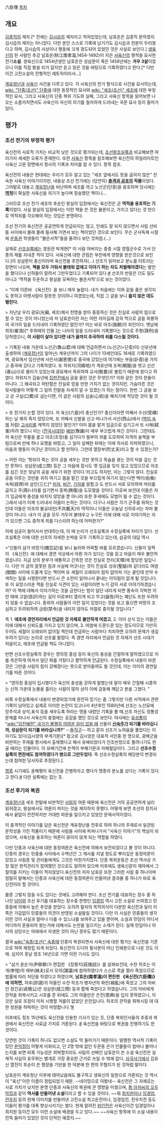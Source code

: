 六臣傳
[[목차]]
== 개요 ==
[[김종직]]의 제자.[* 전에는 [[김시습]]의 제자라고 적혀있었는데, 남효온은 김종직 문하였지 김시습의 제자는 아니었다. 다만 본인 스스로 기록에 남기기도 김시습과 친분이 두터웠다고 하며, 김시습의 사상이나 행동에 크게 경도되어 있었던 것은 사실로 보인다.] [[생육신]]의 한 사람인 추강 남효온(秋江南孝温,1454-1492)이 지은 [[사육신]]의 행적을 묘사한 전기'''소설'''. 생육신으로 1454년생인 남효온은 성삼문이 죽은 1456년에는 '''겨우 3살'''이었으니 이를 직접 봤을 리가 없지만 듣고 읽은 것을 바탕으로 기록하였다고 한다.[* 다만 이건 고전소설의 전형적인 레토릭이라서...]

[[계유정난]]과 [[사육신]] 사건을 다루고 있다. 각 사육신의 전기 형식으로 사건을 묘사하는데, [[wiki: "단종(조선)" 단종]]에 대한 동정적인 묘사와 [[wiki: "세조(조선)" 세조]]에 대한 부정적인 묘사, 그리고 사육신의 단종 복위 기도와 실패, 그리고 사육신 항목을 읽어보면 나오는 소름끼치면서도 사육신이 자신의 의기를 철저하게 드러내는 국문 묘사 등이 들어가 있다.

== 평가 ==
=== 조선 전기의 부정적 평가 ===
육신전의 사료적 가치는 비교적 낮은 것으로 평가되는데, [[조선왕조실록]]과 비교해보면 여러가지 세세한 오류가 존재한다. 또한 [[사육신]] 항목을 참조해보면 육신전의 하일라이트인 사육신 고문 장면에서 정사의 기록과 차이를 알 수 있다. 항목 참조.

육신전의 내용은 현대에는 우리가 모두 알고 있는 "세조 앞에서도 뜻을 굽히지 않은" 친숙한 사육신 이야기이지만, 내용상 조선 전기에는 (당연히) '''[[충격과 공포]]의 작품'''이었다. 그야말로 대놓고 [[계유정난]]을 비난하며 세조를 까고 노산군(단종)을 옹호하며 당시에는 '''[[역적]]'''이 확실한 사육신을 의기가 높다며 칭송했던 책이니... 

그러므로 조선 전기 세조의 후손인 왕실의 입장에서는 육신전은 곧 '''역적을 옹호하는 기록'''이었다. 사실 왕실의 입장에서는 이런 책을 쓴 것은 물론이고, 가지고 있다는 것 만으로 역적죄를 각오해야 하는 것임은 분명하다.

조선 전기의 육신전은 공공연하게 언급되지는 않고, 인쇄도 잘 되지 않으면서 사림 선비들 사이에서 몰래 몰래 필사해 가면서 보는 책이었던 것으로 보인다. 무슨 군사독재 시절에 [[운동권]] 학생들이 "불온서적"들을 돌려다 보던 것처럼.(…)

실제로 [[선조]]실록에는 경원관 박계현[* 이 사람 아버지는 중종 시절 영월군수로 가서 단종의 제를 지내준 적이 있다. 사육신에 대한 관점은 부친에게 영향을 받은것으로 보인다.]이 성삼문이 충신이라며 육신전을 추천하자(...) 선조가 읽어보고 분노를 터트리는 장면이 나오며, '''책을 모두 거둬서 불태워 없애고 이야기 하는 자도 처벌해야겠다'''는 발언을 했다으나 신하들이 말려서 그만두었다고 기록되어 있다.[http://sillok.history.go.kr/inspection/insp_king.jsp?tid=kna&pos=0&mTree=0&inResult=0&indextype=1&keyword=%EC%9C%A1%EC%8B%A0%EC%A0%84 #] 선조의 반응은 더도 덜도 아니고 '역적을 두둔하고 왕실을 모욕하는 불온서적'으로 보는 것이었다. 

> “이제 이른바 《육신전》을 보니 매우 놀랍다. 내가 처음에는 이와 같을 줄은 생각지도 못하고 아랫사람이 잘못한 것이려니 여겼었는데, 직접 그 글을 보니 '''춥지 않은 데도 떨린다.'''

> 지난날 우리 광묘(光廟, 세조)께서 천명을 받아 중흥하신 것은 진실로 사람의 힘으로 할 수 있는 것이 아니었는데 저 남효온이란 자는 어떤 자이길래 감히 먹으로 글을 희롱하여 국가의 일을 드러내어 기록하였단 말인가? 이는 바로 아조(我朝)의 죄인이다. 옛날에 최호(崔浩)[* 후위때의 인물.]는 나라의 일을 드러내어 기록했다는 것으로 주형(誅刑)을 당하였으니, '''이 사람이 살아 있다면 내가 끝까지 추국하여 죄를 다스릴 것이다.'''

> 기록된 내용 가운데 노산군(魯山君)에 대해 언급하면서 (노산군(=단종)이) 신유년에 출생하여 ([[계유정난]]이 일어난) 계유년까지 그의 나이가 13세인데도 16세로 기록하였으며, 광묘께서 임신년에 사은사(謝恩使)로 중국에 갔었는데 여기에는 부음(訃音)을 가지고 중국에 갔다고 기록하였다. 또 하위지(河緯地)가 계유년에 조복(朝服)을 벗고 선산(善山)으로 물러가 있었는데 광묘께서 즉위하여 교서(敎書)로 불렀기 때문에 왔다고 하였다. 하위지가 갑술년에 [[집현전]]에서 글을 올린 것은 무엇인가? 이와 같은 것이 한둘이 아니다. 그 왜곡되고 허탄함은 진실로 믿을 만한 가치가 없는 것이지만, 가슴아픈 것은 뒷사람들이 어떻게 그 일의 전말을 자세히 알 수 있겠는가 하는 점이다. 한번 그 글을 보고 곧 구실(口實)로 삼는다면, 이 글은 사람의 심술(心術)을 해치기에 적당한 것이 될 것이다.

> 또 한가지 논할 것이 있다. 저 육신(六臣)이 충신인가? 충신이라면 어째서 수선(受禪)하는 날 쾌히 죽지 않았으며, 또 어째서 신발을 신고 떠나가서 서산(西山)에서 ([[백이]],[[숙제]] 처럼) [[고사리]]를 캐먹지 않았단 말인가? 이미 몸을 맡겨 임금으로 섬기고서 또 시해(弑害)하려 했으니 이는 ([[전국시대]]의) [[예양]](豫讓)이 매우 부끄럽게 여긴 것이다. 그런데도 저 육신은 무릎을 꿇고 아조(조정)를 섬기다가 필부의 꾀를 도모하여 자객의 술책을 부림으로써 만에 하나 요행을 바랐고, 그 일이 실패한 뒤에는 이에 의사로 자처하였으니, 마음과 행동이 어긋난 것이라고 할 만하다. 그런데 열장부(烈丈夫)라고 할 수 있겠는가?

> 어떤 이는 ‘헛되이 죽는 것이 공을 세우는 것만 못하고 목숨을 끊는 것이 덕을 갚는 것만 못하다. 성삼문(成三問) 등은 그 마음에 잠시도 옛 임금을 잊지 않고 있었으므로 아조를 섬긴 것은 뒷날의 공을 세우기 위한 것이다.’라고도 하지만, 이는 그렇지 않다. 진실로 공을 이루는 것만을 귀히 여기고 몸을 맡긴 것을 부끄럽게 여기지 않는다면 백이(伯夷)·숙제(叔齊)와 삼인(三仁[* [[미자]], [[비간]], [[기자]]를 말함.]) 도 반드시 서로 모의하여 머리를 굽히고 주(周)나라를 섬기면서 흥복(興復)을 도모했을 것이다. 이로써 보건대 이들은 자기 임금에게 충성을 바치지 않았을 뿐 아니라 또한 후세에도 모범이 될 수 없는 것이다. 그래서 내가 이제 드러내서 아울러 논하는 것이다. 더구나 사람은 각기 군주를 위하는 것인데 이들은 아조의 불공대천(不共戴天)의 역적이니 이들은 오늘날 신하로서는 차마 볼 것이 아니다. 내가 이 글을 모두 거두어 불태우고 누구든 이에 대해 서로 이야기하는 자가 있으면 그도 중하게 죄를 다스리려 하는데 어떠한가?”

이에 삼공이 들어서서 반대하는데, 이 때 논리가 선조실록과 수정실록에 차이가 있다. 선조실록은 이에 대한 선조의 자세한 논박을 모두 기록하고 있는데, 삼공의 대답 역시 

>“신들이 삼가 비망기(備忘記)를 보니 놀라와 어찌할 바를 모르겠습니다. 신들이 일찍이 《육신전》에 대해서 경연 석상에서 아뢴 자가 있다는 것을 듣고 마음이 매우 불안하였습니다. 지금 상의 분부가 애통하고 간측한 것은 진실로 천리(天理)에 합당한 일입니다. 다만 이 글의 잘못된 점과 사실에 어긋나는 것이 진실로 성유(聖諭)와 같더라도 여염(閭閻) 사이에 드물게 있는 책이며 또 세월이 오래되어 점차 없어져 가는 끝인데 만약 수색하는 일을 시행한다면 반드시 큰 소란이 일어나서 끝내는 이익됨이 없게 될 것입니다. 또 이 요망스러운 책을 진실로 식견이 있는 사람이라면 누가 감히 서로 이야기하겠습니까? 이 책에 대해서 이야기하는 것을 금한다는 법이 일단 내리게 되면 풍속이 각박한 이런 때에 고알(告訐)하는 길이 이로부터 열리게 되고 무고(誣告)하는 폐단도 또한 우려하지 않을 수 없습니다. 중외의 사람들이 이런 일이 있었다는 것을 보고 들으면 마땅히 조심하고 두려워하여 금령(禁令)을 내리지 않아도 저절로 중지될 것입니다.”

즉 1. '''애초에 경연자리에서 언급된 것 자체로 불안하게 여겼고''', 2. 이미 상식 있는 이들은 이에 대해서 신뢰도를 가지고 있지 않으며, 3. 여염에 드문드문 있는 정도이므로 가만히 두어도 세월이 오래되어 없어질 책인데 언급하는 사람마다 치죄하면 오히려 문제가 생길 우려가 있다는 논리로 선조를 말렸다. 즉 경연 자리에서 언급된 것 자체가 선조 시대가 처음이고, 애초에 언급될 책도 아니었다.

반면 선조수정실록의 경우는 영의정 홍섬 등이 육신의 충성을 간절하게 말하였으므로 이를 측은하게 여겨서 일단 화를 거뒀다고 짤막하게 언급된다. 수정실록에서 내용이 바뀐 것은 그만큼 사림의 힘이 강해졌다는 뜻으로 받아들여도 될 것인데, 이는 이이의 경연일기를 따른 것이다. 

> "영의정 홍섬이 입시했다가 육신의 충성을 강하게 말했는데 말이 매우 간절해 시종하는 신하 가운데 눈물을 흘리는 사람이 많아 상이 이에 감동해 깨닫고 분을 그쳤다. "

비록 수정실록에서 내용이 변경되었기에 완전히 믿기는 좀 그렇지만 다른 서적에서 관련 기록이 남아있고 실제로 이러한 논란이 있고나서 4년후인 1580년에 선조는 노산묘에 망주석과 상석,표석 등을 세우도록 하라는 명을 내렸던 기록을 볼 때,선조 자신도 정통성 문제를 떠나서 사육신의 충절에는 공감을 했던 것으로 보인다. 야사에는 [[유성룡]]이 "[[wiki:"임진왜란" 국가가 불행히 어려운 일이 있을 때]] 신들이 '''[[신숙주]]가 되기를 바라십니까, 성삼문이 되기를 바라십니까?'''"  --[[돌직구]]-- 하고 묻자 선조가 노여움을 풀었다는 이야기도 있다(김시양의 부계기문)[* 참고로 김시양은 대표적 서인중 한 명으로, 광해군을 비판하는 주제를 향시에서 출제했다고 해서 유배되었다가 인조반정으로 풀려나기도 한 골 때리는 인물이다. 이 유배기간에 쓴책이 부해기문과 자해필담이다. 그리고 '''선조수정실록의 편찬에도 참여하였다가 병으로 그만두었다'''. 즉 선조수정실록의 해당분이 변경되는데 참여한 당사자로 추정된다.]. 

[[명종]] 시기에도 윤해평이 육신전을 간행하자고 했다가 명종의 분노를 샀다는 기록이 있다고 한다.[http://m.nocutnews.co.kr/view.aspx?news=2536320 #] 다만 실록에는 없는 듯. 
=== 조선 후기의 복권 === 
[[계유정난]]과 세조 찬탈에 비판적인 [[사림]]의 여론 때문에 육신전은 거의 공공연하게 널리 읽혀졌고, 왕실에서도 여론이 퍼지는 것을 제지하지 못했다. 어떻게 보면 조선의 정치사에서 끝없이 잔잔하지만 거대한 파문을 일으키고 있었던 문제서적이었다.

이 충격적인 이야기를 담은 육신전은 계유정난을 전후로 하여 하나의 주제로서 일관된 문학성을 가진 작품이기 때문에 사림들 사이에 퍼져나가서 "사육신 이야기"의 핵심이 되었으며, 사육신을 옹호하는 여론이 끊이지 않게 되는 역할을 하였다.

다만 단종과 사육신에 대한 동정여론은 육신전에 의해서 보전되었다고 볼 것이 아니다. 단종의 경우는 민중들 사이에서 수백년간 그 제사를 지낼 정도로 뿌리깊은 동정여론이 있었고 사림층 및 관리들에게도 그것은 마찬가지였다. 단종 복위운동은 조선 역사상 가장 많은 현직관리가 참여했던 것으로도 알려져 있으며 이후에도 생육신같이 재야에서 그 절의를 지키는 이들이 적지않았다.육신전의 저자 남효온 또한 그러한 사람 중 하나이며 엄밀히 말해서는 단종과 사육신에 대한 동정여론이 만들어낸 결과물 중 하나가 바로 육신전이라 할 것이다.

물론 그렇지 않을 수도 있다는 것에도 고려해야 한다. 조선 전기를 대표하는 장수 중 하나인 [[남이]]와 조선 후기를 대표하는 장수중 한명인 [[임경업]] 역시 고전 소설로 쓰여졌고 민중들에 의해서 높은 추앙을 받았다. 오히려 필자의 목적의식이 다분한 육신전과 달리 이쪽은 가감없이 민중들의 의견이 반영된 소설들일 것이다. 다만 이 사실은 민중들의 생각이란 것이 사실과 얼마나 다를 수 있느냐를 보여주고 있을 뿐이며, 소설과 민담이 어디서 어디까지 혼용되어 왔는가에 대해서도 논란을 일으키는 소재가 된다. 실제 민담이나 야사의 상당수는 아래에서 자생한 것이 아닌 경우도 많기 때문이다.

결국 [[wiki:"숙종(조선)" 숙종]]때 단종이 복권되면서 사육신에 대한 평가는 육신전을 기준으로 하여 재정립 되게 되었다. 육신전이 드디어 필사본이 아닌 인쇄본으로 나온 것도 이때. 심지어 훗날 정조 14년으로 가면 이런 기사도 있다.

> "삼가 윤순거(尹舜擧)가 편집한 《장릉지(莊陵誌)》를 살펴보건대, 수찬	 허조는 이개(李愷)의 매부(妹夫)로서 모의(謀議)에 참여하였다가 스스로 목을 찔러 죽었으므로 법률에 따라 처단을 하였다고 하였으며,  '''남효온(南孝溫)이 편찬한 《육신전(六臣傳)》에 의하면,''' 허후(許詡)의 아들인 수찬 허조가 병자년의 화란(禍亂)에 죽었고 그의 아비인 정간공(貞簡公)은 성삼문(成三問) 등과 함께 죽었다고 하였습니다. 그의 아비에게 관작을 회복시키고 시호를 준 뒤에도 그의 아들만은 은전(恩典)을 입지 못하였으니, 이것은 실로 조정이 미처 시행할 겨를이 없었던 은전입니다. 허조의 관작을 회복시킬 데 대한 청원을 허락하는 것이 마땅합니다.”[http://sillok.history.go.kr/inspection/inspection.jsp?mState=2&mTree=0&clsName=&searchType=a&keyword=%EC%9C%A4%ED%95%B4%ED%8F%89 #] 

이후에도 정조 15년에도 육신전을 인용한 기사가 있는 듯, 단종 복위인사들의 추증과 복권에서 육신전은 사료급 가치로 거론된다. [http://sillok.history.go.kr/inspection/inspection.jsp?mState=2&mTree=0&clsName=&searchType=a&keyword=%EC%9C%A4%ED%95%B4%ED%8F%89 #] 육신전을 바탕으로 복권을 진행하기도 한 것이다.

당연한 것이 기록이 하나도 없으면 소설도 막 들어가기 때문이다. 멀쩡한 역사적 기록이 있던 [[문익점]]이 어떻게 미화되고, 단 2명 밖에 없던 두문동 은거 인물들이 얼마나 불어나는지를 보면 비록 가능성은 희박할지라도 사림의 선배인 남효온이 쓴 소설 육신전은 실제적 사실의 유무와는 별개로 가장 중요한 근거로 쓰일 수 밖에 없다. [[삼국사기]]에서 김유신 열전이 후손이 쓴 행장을 기반을 한 덕분에 한 편의 무협지가 된 것처럼 말이다.

남효온이 계유정난 이후에 태어났음에도 불구하고 생육신의 일원으로 거론되는 것 역시 이 "육신"이란 이름이 정립되었기 때문. --네이밍으로 덕봤네-- 육신전은 그 자체로는 사료 가치가 낮지만 분명 단종과 사육신의 복권에 큰 영향을 미쳤으며, [[톰 아저씨의 오두막집]]과 같이 '''역사를 만들어낸 소설'''이라고 할 수 있을 것이다. ~~뭐 [[최치원]]이나 [[임경업]], [[전우치]] 등의 현재 이미지를 만들어낸 고전소설 최고운전이나, 임경업전, 전우치전 등도 이들이 평가를 대폭 향상시키기는 했다. 현재 알려진 [[위인전]]은 사육신이건 임경업이나 최치원 등이건 모두 이런 소설에 배경을 두고 있다.~~ ~~사육신 항목에 이 소설 내용이 잔뜩 들어가 있었던 것이 단적인 예겠지.~~ 

